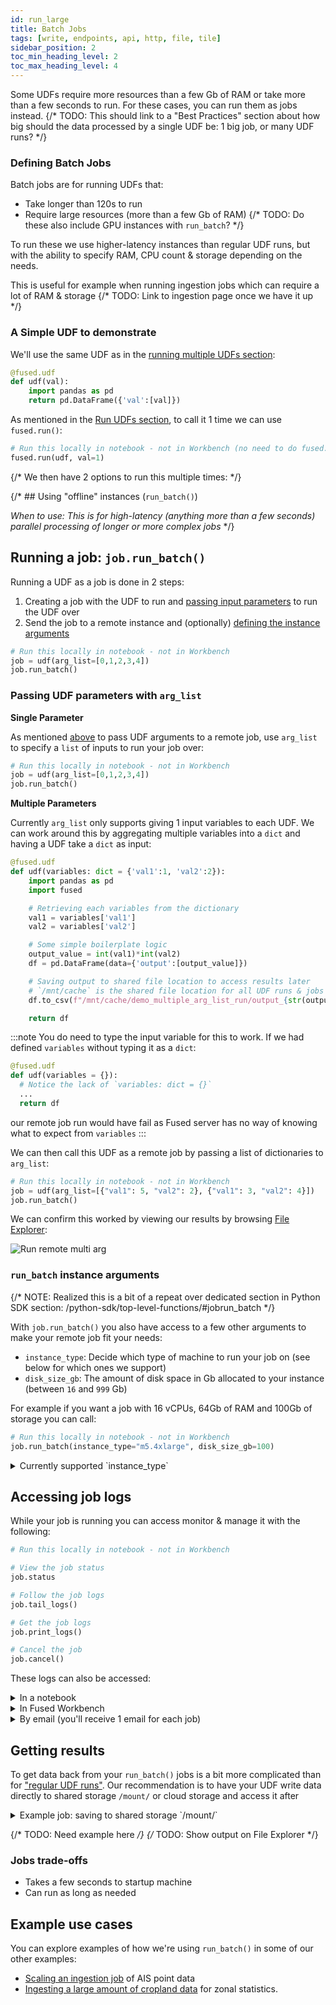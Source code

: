 ```yaml
---
id: run_large
title: Batch Jobs
tags: [write, endpoints, api, http, file, tile]
sidebar_position: 2
toc_min_heading_level: 2
toc_max_heading_level: 4
---
```


Some UDFs require more resources than a few Gb of RAM or take more than a few seconds to run. For these cases, you can run them as jobs instead.
{/* TODO: This should link to a "Best Practices" section about how big should the data processed by a single UDF be: 1 big job, or many UDF runs? */}

### Defining Batch Jobs

Batch jobs are for running UDFs that:
- Take longer than 120s to run
- Require large resources (more than a few Gb of RAM)
{/* TODO: Do these also include GPU instances with `run_batch`? */}

To run these we use higher-latency instances than regular UDF runs, but with the ability to specify RAM, CPU count & storage depending on the needs.

This is useful for example when running ingestion jobs which can require a lot of RAM & storage
{/* TODO: Link to ingestion page once we have it up */}

### A Simple UDF to demonstrate

We'll use the same UDF as in the [running multiple UDFs section](/core-concepts/run-udfs/run/#running-jobs-in-parallel-fusedsubmit):

```python showLineNumbers
@fused.udf
def udf(val):
    import pandas as pd
    return pd.DataFrame({'val':[val]})
```

As mentioned in the [Run UDFs section](/core-concepts/run-udfs/run/#fusedrun), to call it 1 time we can use `fused.run()`:

```python showLineNumbers
# Run this locally in notebook - not in Workbench (no need to do fused.run() in Workbench)
fused.run(udf, val=1)
```

{/* We then have 2 options to run this multiple times: */}


{/* ## Using "offline" instances (`run_batch()`)

_When to use: This is for high-latency (anything more than a few seconds) parallel processing of longer or more complex jobs_ */}


## Running a job: `job.run_batch()`

Running a UDF as a job is done in 2 steps:
1. Creating a job with the UDF to run and [passing input parameters](/core-concepts/run-udfs/run_large/#passing-udf-parameters-with-arg_list) to run the UDF over
2. Send the job to a remote instance and (optionally) [defining the instance arguments](/core-concepts/run-udfs/run_large/#run_batch-instance-arguments)

```python showLineNumbers
# Run this locally in notebook - not in Workbench
job = udf(arg_list=[0,1,2,3,4])
job.run_batch()
```

### Passing UDF parameters with `arg_list`

**Single Parameter**

As mentioned [above](/core-concepts/run-udfs/run_large/#running-a-job-jobrun_batch) to pass UDF arguments to a remote job, use `arg_list` to specify a `list` of inputs to run your job over:

```python showLineNumbers
# Run this locally in notebook - not in Workbench
job = udf(arg_list=[0,1,2,3,4])
job.run_batch()
```

**Multiple Parameters**

Currently `arg_list` only supports giving 1 input variables to each UDF. We can work around this by aggregating multiple variables into a `dict` and having a UDF take a `dict` as input:

```python showLineNumbers
@fused.udf
def udf(variables: dict = {'val1':1, 'val2':2}):
    import pandas as pd
    import fused

    # Retrieving each variables from the dictionary
    val1 = variables['val1']
    val2 = variables['val2']

    # Some simple boilerplate logic
    output_value = int(val1)*int(val2)
    df = pd.DataFrame(data={'output':[output_value]})

    # Saving output to shared file location to access results later
    # `/mnt/cache` is the shared file location for all UDF runs & jobs
    df.to_csv(f"/mnt/cache/demo_multiple_arg_list_run/output_{str(output_value)}.csv")

    return df
```

:::note
  You do need to type the input variable for this to work. If we had defined `variables` without typing it as a `dict`:
  ```python showLineNumbers
  @fused.udf
  def udf(variables = {}):
    # Notice the lack of `variables: dict = {}`
    ...
    return df
  ```
  our remote job run would have fail as Fused server has no way of knowing what to expect from `variables`
:::

We can then call this UDF as a remote job by passing a list of dictionaries to `arg_list`:
```python showLineNumbers
# Run this locally in notebook - not in Workbench
job = udf(arg_list=[{"val1": 5, "val2": 2}, {"val1": 3, "val2": 4}])
job.run_batch()
```

We can confirm this worked by viewing our results by browsing [File Explorer](/workbench/file-explorer/):

![Run remote multi arg](efs_results_run_batch_multiple_args.png)

### `run_batch` instance arguments

{/* NOTE: Realized this is a bit of a repeat over dedicated section in Python SDK section: /python-sdk/top-level-functions/#jobrun_batch */}

With `job.run_batch()` you also have access to a few other arguments to make your remote job fit your needs:

- `instance_type`: Decide which type of machine to run your job on (see below for which ones we support)
- `disk_size_gb`: The amount of disk space in Gb allocated to your instance (between `16` and `999` Gb)

For example if you want a job with 16 vCPUs, 64Gb of RAM and 100Gb of storage you can call:
```python showLineNumbers
# Run this locally in notebook - not in Workbench
job.run_batch(instance_type="m5.4xlarge", disk_size_gb=100)
```

<details>
  <summary>Currently supported `instance_type`</summary>

  Fused `run_batch()` `instance_type` are based around [AWS General Purpose instance types](https://aws.amazon.com/ec2/instance-types/). We do support the following:

  ```python showLineNumbers
  supported_instance_types = [
    "m5.large",
    "m5.xlarge",
    "m5.2xlarge",
    "m5.4xlarge",
    "m5.8xlarge",
    "m5.12xlarge",
    "m5.16xlarge",
    "r5.large",
    "r5.xlarge",
    "r5.2xlarge",
    "r5.4xlarge",
    "r5.8xlarge",
    "r5.12xlarge",
    "r5.16xlarge",
  ]
  ```

</details>

## Accessing job logs

While your job is running you can access monitor & manage it with the following:

```python showLineNumbers
# Run this locally in notebook - not in Workbench

# View the job status
job.status

# Follow the job logs
job.tail_logs()

# Get the job logs
job.print_logs()

# Cancel the job
job.cancel()
```

These logs can also be accessed:


<details>
  <summary>In a notebook</summary>

    Running `job.run_batch()` in a notebook gives you a clickable link:

    ![run remote notebook](run_batch_output.png)

</details>

<details>
  <summary>In Fused Workbench</summary>

    Under the "Jobs" tab, on the bottom left of Workbench:

    <ReactPlayer className="video__player" playing={false} muted={true} controls height="100%" url="https://fused-magic.s3.us-west-2.amazonaws.com/workbench-walkthrough-videos/docs_rewrite/run-remote-job-logs_edit2.mp4" width="100%" />

</details>

<details>
  <summary>By email (you'll receive 1 email for each job)</summary>

    Each job leads to an email summary with logs upon completion:

    ![run remote email](run-remote-email.png)

</details>


## Getting results

To get data back from your `run_batch()` jobs is a bit more complicated than for ["regular UDF runs"](/core-concepts/run-udfs/run/#real-time-logs). Our recommendation is to have your UDF write data directly to shared storage `/mount/` or cloud storage and access it after

<details>
  <summary>Example job: saving to shared storage `/mount/`</summary>

    A common use case for offline jobs is as a "pre-ingestion" process. You can find a real-life example of this in our [dark vessel detection example](/tutorials/Geospatial%20with%20Fused/use-cases/dark-vessel-detection/#32---writing-a-udf-to-open-each-ais-dataset)

    Here all we're returning is a status information in a pandas dataframe, but the our data in unzipped, read and saved to S3:

    ```python showLineNumbers
    import fused

    @fused.udf()
    def read_ais_from_noaa_udf(datestr='2023_03_29'):
        import os
        import requests
        import io
        import zipfile
        import pandas as pd

        url=f'https://coast.noaa.gov/htdata/CMSP/AISDataHandler/{datestr[:4]}/AIS_{datestr}.zip'
        # This is our local mount file path,
        path=f'/mount/AIS_demo/{datestr[:7]}/'
        daily_ais_parquet = f'{path}/{datestr[-2:]}.parquet'

        # Download ZIP file to mounted disk
        r=requests.get(url)
        if r.status_code == 200:
            with zipfile.ZipFile(io.BytesIO(r.content), 'r') as z:
                with z.open(f'AIS_{datestr}.csv') as f:
                    df = pd.read_csv(f)

                    # highlight-next-line
                    df.to_parquet(daily_ais_parquet)
            return pd.DataFrame({'status':['Done']})
        else:
            return pd.DataFrame({'status':[f'read_error_{r.status_code}']})
    ```

    Data written to `/mount/` can be accessed by any other instance used by anyone on your team so it can be used by any other UDF you run after.

    :::tip
      You can use [File Explorer](/workbench/file-explorer/) to easily see your outputs! In this case of the above example typing `efs://AIS_{datestr}.csv` (and replacing `datestr` with your date) will show the results directly in File Explorer!
    :::

</details>

{/* TODO: Need example here */}
{/* TODO: Show output on File Explorer */}


### Jobs trade-offs

- Takes a few seconds to startup machine
- Can run as long as needed

## Example use cases

You can explore examples of how we're using `run_batch()` in some of our other examples:
- [Scaling an ingestion job](/tutorials/Geospatial%20with%20Fused/use-cases/dark-vessel-detection/#34---ingest-1-month-of-ais-data-into-a-geo-partitioned-format) of AIS point data
- [Ingesting a large amount of cropland data](/tutorials/Geospatial%20with%20Fused/use-cases/zonal-stats/#2-bring-in-your-data) for zonal statistics.